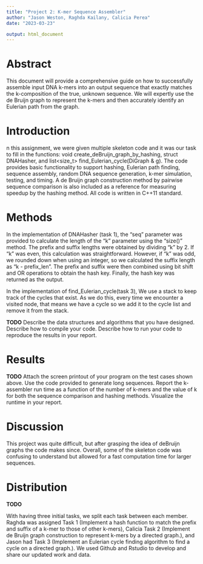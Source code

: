 ```yaml
---
title: "Project 2: K-mer Sequence Assembler"
author: "Jason Weston, Raghda Kailany, Calicia Perea"
date: "2023-03-23"

output: html_document
---
```


# **Abstract**

This document will provide a comprehensive guide on how to successfully assemble input DNA k-mers into an output sequence that exactly matches the k-composition of the true, unknown sequence. We will expertly use the de Bruijn graph to represent the k-mers and then accurately identify an Eulerian path from the graph.

# **Introduction**

n this assignment, we were given multiple skeleton code and it was our task to fill in the functions: void create_deBruijn_graph_by_hashing, struct DNAHasher, and list\<size_t\> find_Eulerian_cycle(DiGraph & g). The code provides basic functionality to support hashing, Eulerian path finding, sequence assembly, random DNA sequence generation, k-mer simulation, testing, and timing. A de Bruijn graph construction method by pairwise sequence comparison is also included as a reference for measuring speedup by the hashing method. All code is written in C++11 standard.

# **Methods**

In the implementation of DNAHasher (task 1), the "seq" parameter was provided to calculate the length of the "k" parameter using the "size()" method. The prefix and suffix lengths were obtained by dividing "k" by 2. If "k" was even, this calculation was straightforward. However, if "k" was odd, we rounded down when using an integer, so we calculated the suffix length as "k - prefix_len". The prefix and suffix were then combined using bit shift and OR operations to obtain the hash key. Finally, the hash key was returned as the output.


In the implementation of find_Eulerian_cycle(task 3), We use a stack to keep track of the cycles that exist. As we do this, every time we encounter a visited node, that means we have a cycle so we add it to the cycle list and remove it from the stack. 


**TODO** Describe the data structures and algorithms that you have designed. Describe how to compile your code. Describe how to run your code to reproduce the results in your report.

# **Results**

**TODO** Attach the screen printout of your program on the test cases shown above. Use the code provided to generate long sequences. Report the k-assembler run time as a function of the number of k-mers and the value of k for both the sequence comparison and hashing methods. Visualize the runtime in your report.

# **Discussion**
This project was quite difficult, but after grasping the idea of deBruijn graphs the code makes since. Overall, some of the skeleton code was confusing to understand but allowed for a fast computation time for larger sequences. 

# **Distribution** 

**TODO**

With having three initial tasks, we split each task between each member. Raghda was assigned Task 1 (Implement a hash function to match the prefix and suffix of a k-mer to those of other k-mers), Calicia Task 2 (Implement de Bruijn graph construction to represent k-mers by a directed graph.), and Jason had Task 3 (Implement an Eulerian cycle finding algorithm to find a cycle on a directed graph.). We used Github and Rstudio to develop and share our updated work and data.
